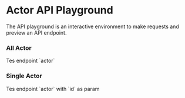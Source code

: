
# Actor API Playground

The API playground is an interactive environment to make requests and preview an API endpoint.

### All Actor

<ApiPlayground method="GET" endpoint="actor">
	Tes endpoint `actor`
</ApiPlayground>

### Single Actor

<ApiPlayground method="GET" endpoint="actor" param={true} paramName="id">
	Tes endpoint `actor` with `id` as param
</ApiPlayground>